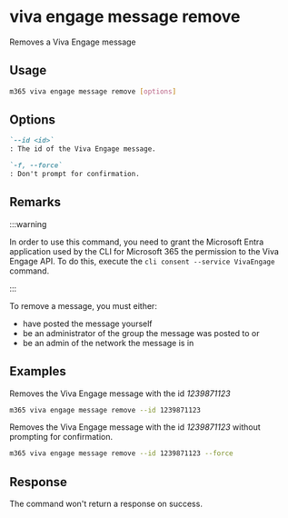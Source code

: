 
# viva engage message remove

Removes a Viva Engage message

## Usage

```sh
m365 viva engage message remove [options]
```

## Options

```md definition-list
`--id <id>`
: The id of the Viva Engage message.

`-f, --force`
: Don't prompt for confirmation.
```

<Global />

## Remarks

:::warning

In order to use this command, you need to grant the Microsoft Entra application used by the CLI for Microsoft 365 the permission to the Viva Engage API. To do this, execute the `cli consent --service VivaEngage` command.

:::

To remove a message, you must either:

- have posted the message yourself
- be an administrator of the group the message was posted to or
- be an admin of the network the message is in

## Examples

Removes the Viva Engage message with the id _1239871123_

```sh
m365 viva engage message remove --id 1239871123
```

Removes the Viva Engage message with the id _1239871123_ without prompting for confirmation.

```sh
m365 viva engage message remove --id 1239871123 --force
```

## Response

The command won't return a response on success.
